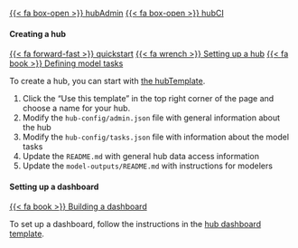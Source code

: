 [{{< fa box-open >}} hubAdmin](https://hubverse-org.github.io/hubAdmin){.btn .btn-outline-info .ms-auto}
[{{< fa box-open >}} hubCI](https://hubverse-org.github.io/hubCI){.btn .btn-outline-info .ms-auto}


#### Creating a hub

[{{< fa forward-fast >}} quickstart](https://hubverse.io/en/latest/quickstart-hub-admin/intro.html){.btn .btn-outline-dark .ms-auto}
[{{< fa wrench >}} Setting up a hub](https://hubverse-org.github.io/hubAdmin/articles/hub-setup.html){.btn .btn-outline-dark .ms-auto}
[{{< fa book >}} Defining model tasks](https://hubverse.io/en/latest/user-guide/tasks.html){.btn .btn-outline-dark .ms-auto}

To create a hub, you can start with [the hubTemplate](https://github.com/hubverse-org/hubTemplate).

 1. Click the "Use this template" in the top right corner of the page and
    choose a name for your hub.
 2. Modify the `hub-config/admin.json` file with general information about the hub
 3. Modify the `hub-config/tasks.json` file with information about the model tasks
 4. Update the `README.md` with general hub data access information
 5. Update the `model-outputs/README.md` with instructions for modelers


#### Setting up a dashboard

[{{< fa book >}} Building a dashboard](https://hubverse.io/en/latest/user-guide/dashboards.html#quickstart-building-a-dashboard){.btn .btn-outline-dark .ms-auto}

To set up a dashboard, follow the instructions in the [hub dashboard template](https://github.com/hubverse-org/hub-dashboard-template#readme).


